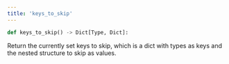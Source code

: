 ```yaml
---
title: 'keys_to_skip'
---
```


```python
def keys_to_skip() -> Dict[Type, Dict]:
```

Return the currently set keys to skip, which is a dict with types as keys and the
nested structure to skip as values.